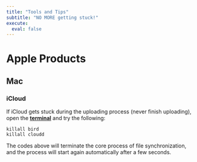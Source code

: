 ```yaml
---
title: "Tools and Tips"
subtitle: "NO MORE getting stuck!"
execute: 
  eval: false
---
```


# Apple Products

## Mac

### iCloud

If iCloud gets stuck during the uploading process (never finish uploading), open the [**terminal**]{.underline} and try the following:

``` .python
killall bird
killall cloudd
```

The codes above will terminate the core process of file synchronization, and the process will start again automatically after a few seconds.
